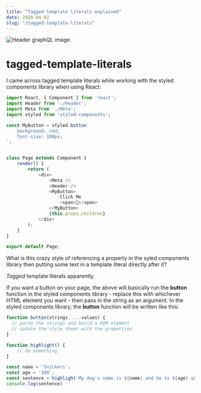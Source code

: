 ```yaml
---
title: "Tagged template literals explained"
date: 2020-04-02
slug: "/tagged-template-literals"
---
```


![Header graphQL image](./JS-Banner-TTL.png)

# tagged-template-literals

I came across tagged template literals while working with the styled components library when using React:

```js {6-9}
import React, { Component } from 'react';
import Header from './Header';
import Meta from './Meta';
import styled from 'styled-components';

const MyButton = styled.button`
    background: red;
    font-size: 100px;
`;


class Page extends Component {
    render() {
        return (
            <div>
                <Meta />
                <Header />
                <MyButton>
                    Click Me
                    <span>💩</span>
                </MyButton>
                {this.props.children}
            </div>
        );
    }
}

export default Page;
```

What is this crazy style of referencing a property in the syled components library then putting some text in a template literal directly after it?

_Tagged_ template literals apparently.

If you want a button on your page, the above will basically run the __button__ function in the styled components library - replace this with whichever HTML element you want - then pass in the string as an argument.  In the styled components library, the __button__ function will be written like this:

```js
function button(strings, ...values) {
  // parse the strings and build a DOM element
  // update the style sheet with the properties
}
```

```js {7}
function highlight() {
    // do something
}

const name = 'Snickers';
const age = '100';
const sentence = highlight`My dog's name is ${name} and he is ${age} years old`;
console.log(sentence)
```


